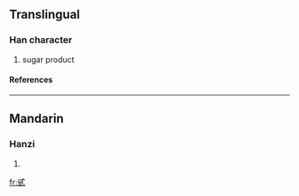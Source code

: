 ==Translingual==
===Han character===
{{Han char|rn=99|rad=甘|as=03|sn=8|four=|canj=戈心廿一 (IPTM)}}
# sugar product
====References====
{{Han ref|kx=0355.101|hdz=10559.070|uh=7519|ud=29977}}

----
==Mandarin==
===Hanzi===
{{cmn-hanzi|pin=[[dài]] (dai4)|wg=tai<sup>4</sup>}}
# {{defn|Mandarin}}

[[fr:甙]]